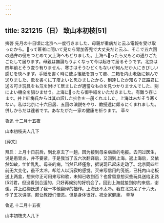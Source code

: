 ```yaml
---
---
---
```

title: 321215（日） 致山本初枝[51]
---




捭啓 先月の十日頃に北京へ一度行きました、母親が重病だと云ふ電報を受け取ったから。って匾者に聞いて見たら胃加答児で大丈夫だと云ふ、そこで五六回の通弁の役をつとめて又上海へもどりました。上海へったら又もとの通りごたごたして居ります。母親は無論もうよくなって今は起きて居るそうです。北京は四年前とそう変り有りません、寒さはそうひどくもないが何んだか人にきびしい感じを玦へます。手紙を書く時に使ふ箋紙を買って瘄、二箱を内山老版に賴んで送りました、歌を書くに丁度よいと思ひましたから、到達したか知ら？正路君に送る可き玩具をも氘を附けて居ましたが適當なものを見つかりませんでした、别によい機仝を狙ひませう。上海にったら御手紙をいただきました。有難う存じます。井上紅梅氏からは其の訳した拙作を一册くれました。上海は未だそう寒くない。私は北京に十六日居、五回の演説をやり、教授達に頗るにくまれました。併しからだは達者です。あなたがた一家の健康を祈ります。 草々

魯迅 十二月十五夜

山本初枝夫人几下

[译文]

拜启：上月十日前后，到北京去了一趟，因为接到母亲病重的电报。去问过医生，说是患胃炎，并不要紧，于是我当了五六次翻译后，又回到上海。返上海后，又依然如故，忙忙乱乱。母亲的病，当然已经痊愈，据说现已起床走动了。北京同四年前无大变化，虽不太冷，却给人以沉寂的感觉。买来写信用的笺纸，已托内山老板送上两盒，想来你正可用来写和歌，未知已收到否？也曾留意想买些玩具送给正路[52]君，但没看到合适的，只好再候别的好机会了。回到上海就接到你的来信，谢谢。井上红梅氏送了我一本他翻译的拙作。上海还不太冷。我在北京呆了十六天，作了五次讲演，颇让教授们憎恶。但是身体很好。祝全家健康。 草草

鲁迅 十二月十五夜

山本初枝夫人几下